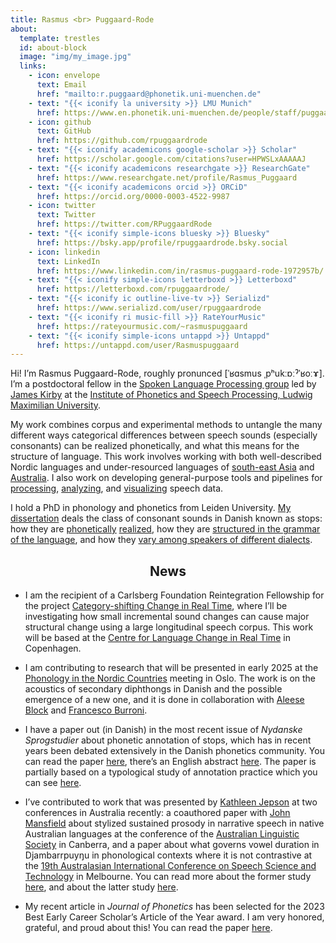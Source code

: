 ```yaml
---
title: Rasmus <br> Puggaard-Rode
about:
  template: trestles
  id: about-block
  image: "img/my_image.jpg"
  links:
    - icon: envelope
      text: Email
      href: "mailto:r.puggaard@phonetik.uni-muenchen.de"
    - text: "{{< iconify la university >}} LMU Munich"
      href: https://www.en.phonetik.uni-muenchen.de/people/staff/puggaard-rode_rasmus/index.html
    - icon: github
      text: GitHub
      href: https://github.com/rpuggaardrode
    - text: "{{< iconify academicons google-scholar >}} Scholar"
      href: https://scholar.google.com/citations?user=HPWSLxAAAAAJ
    - text: "{{< iconify academicons researchgate >}} ResearchGate"
      href: https://www.researchgate.net/profile/Rasmus_Puggaard
    - text: "{{< iconify academicons orcid >}} ORCiD"
      href: https://orcid.org/0000-0003-4522-9987
    - icon: twitter
      text: Twitter
      href: https://twitter.com/RPuggaardRode
    - text: "{{< iconify simple-icons bluesky >}} Bluesky"
      href: https://bsky.app/profile/rpuggaardrode.bsky.social
    - icon: linkedin
      text: LinkedIn
      href: https://www.linkedin.com/in/rasmus-puggaard-rode-1972957b/
    - text: "{{< iconify simple-icons letterboxd >}} Letterboxd"
      href: https://letterboxd.com/rpuggaardrode/
    - text: "{{< iconify ic outline-live-tv >}} Serializd"
      href: https://www.serializd.com/user/rpuggaardrode
    - text: "{{< iconify ri music-fill >}} RateYourMusic"
      href: https://rateyourmusic.com/~rasmuspuggaard
    - text: "{{< iconify simple-icons untappd >}} Untappd"
      href: https://untappd.com/user/Rasmuspuggaard
---
```


:::{#about-block}

Hi! I’m Rasmus Puggaard-Rode, roughly pronunced [ˈʁɑsmus ˌpʰukːɒːˀˈʁoːɤ]. 
I’m a postdoctoral fellow in the [Spoken Language Processing group](https://www.en.phonetik.uni-muenchen.de/research/research_groups/speech_processing/index.html){target='_blank'} led by [James Kirby](https://www.phonetik.uni-muenchen.de/personen/professoren/kirby_james/index.html){target='_blank'} at the [Institute of Phonetics and Speech Processing, Ludwig Maximilian University](https://www.en.phonetik.uni-muenchen.de/index.html){target="_blank"}.

My work combines corpus and experimental methods to untangle the many different ways categorical differences between speech sounds (especially consonants) can be realized phonetically, and what this means for the structure of language.
This work involves working with both well-described Nordic languages and under-resourced languages of [south-east Asia](https://www.isca-archive.org/speechprosody_2024/kirby24_speechprosody.html){target='_blank'} and [Australia](https://www.isca-archive.org/speechprosody_2024/jepson24_speechprosody.html){target='_blank'}. I also work on developing general-purpose tools and pipelines for [processing](https://github.com/rpuggaardrode/getVOT){target='_blank'}, [analyzing](https://github.com/kirbyj/praatsauce/tree/new-version){target='_blank'}, and [visualizing](https://rpuggaardrode.github.io/praatpicture_manual/){target='_blank'} speech data. 

I hold a PhD in phonology and phonetics from Leiden University. [My dissertation](https://www.lotpublications.nl/stop-hey-whats-that-sound){target='_blank'} deals the class of consonant sounds in Danish known as stops: how they are [phonetically](https://doi.org/10.1016/j.wocn.2022.101191){target='_blank'} [realized](https://www.journal-labphon.org/article/id/6449/){target='_blank'}, how they are [structured in the grammar of the language](https://www.tandfonline.com/doi/full/10.1080/03740463.2021.2022866){target="_blank"}, and how they [vary among speakers of different dialects](https://www.sciencedirect.com/science/article/pii/S0095447024000603){target='_blank'}.

:::

<h2 style='text-align: center;'>News</h2>

* I am the recipient of a Carlsberg Foundation Reintegration Fellowship for the project [Category-shifting Change in Real Time](https://www.carlsbergfondet.dk/en/what-we-have-funded/cf24-1380/){target='_blank'}, where I'll be investigating how small incremental sound changes can cause major structural change using a large longitudinal speech corpus. This work will be based at the [Centre for Language Change in Real Time](https://lanchart.hum.ku.dk/){target='_blank'} in Copenhagen.

* I am contributing to research that will be presented in early 2025 at the [Phonology in the Nordic Countries](https://fonologiinorden.wordpress.com/){target='_blank'} meeting in Oslo. The work is on the acoustics of secondary diphthongs in Danish and the possible emergence of a new one, and it is done in collaboration with [Aleese Block](https://sites.google.com/view/aleeseblock/home){target='_blank'} and [Francesco Burroni](https://sites.google.com/cornell.edu/francescoburroni/home){target='_blank'}.

* I have a paper out (in Danish) in the most recent issue of *Nydanske Sprogstudier* about phonetic annotation of stops, which has in recent years been debated extensively in the Danish phonetics community. You can read the paper [here](https://www.nys.dk/article/view/145000){target='_blank'}, there's an English abstract [here](https://www.nys.dk/article/view/150505){target='_blank'}. The paper is partially based on a typological study of annotation practice which you can see [here](https://osf.io/pe8cn/){target='_blank'}.

* I've contributed to work that was presented by [Kathleen Jepson](https://www.en.phonetik.uni-muenchen.de/people/visitors1/jepson_kathleen/index.html){target='_blank'} at two conferences in Australia recently: a coauthored paper with [John Mansfield](https://www.comparativelinguistics.uzh.ch/en/mansfield.html){target='_blank'} about stylized sustained prosody in narrative speech in native Australian languages at the conference of the [Australian Linguistic Society](https://als.asn.au/Conference/2024/General){target='_blank'} in Canberra, and a paper about what governs vowel duration in Djambarrpuyŋu in phonological contexts where it is not contrastive at the [19th Australasian International Conference on Speech Science and Technology](https://assta.org/sst-2024/){target='_blank'} in Melbourne. You can read more about the former study [here](https://www.isca-archive.org/speechprosody_2024/jepson24_speechprosody.html){target='_blank'}, and about the latter study [here](https://www.researchgate.net/publication/385937459_Vowel_duration_beyond_contrastive_length_in_Djambarrpuynu){target='_blank'}.

* My recent article in *Journal of Phonetics* has been selected for the 2023 Best Early Career Scholar's Article of the Year award. I am very honored, grateful, and proud about this! You can read the paper [here](https://rpuggaardrode.github.io/hisphoncog/){target='_blank'}.